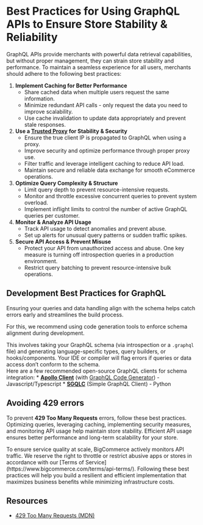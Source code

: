# Best Practices for Using GraphQL APIs to Ensure Store Stability & Reliability

GraphQL APIs provide merchants with powerful data retrieval capabilities, but without proper management, they can strain store stability and performance. To maintain a seamless experience for all users, merchants should adhere to the following best practices:

1. **Implement Caching for Better Performance** 
   * Share cached data when multiple users request the same information.
   * Minimize redundant API calls - only request the data you need to improve scalability.
   * Use cache invalidation to update data appropriately and prevent stale responses.
2. **Use a [Trusted Proxy](/docs/storefront/headless#overview) for Stability & Security**
   * Ensure the true client IP is propagated to GraphQL when using a proxy.
   * Improve security and optimize performance through proper proxy use.
   * Filter traffic and leverage intelligent caching to reduce API load.
   * Maintain secure and reliable data exchange for smooth eCommerce operations.
3. **Optimize Query Complexity & Structure**
   * Limit query depth to prevent resource-intensive requests.
   * Monitor and throttle excessive concurrent queries to prevent system overload.
   * Implement inflight limits to control the number of active GraphQL queries per customer.
4. **Monitor & Analyze API Usage**
   * Track API usage to detect anomalies and prevent abuse.
   * Set up alerts for unusual query patterns or sudden traffic spikes.  
5. **Secure API Access & Prevent Misuse**
   * Protect your API from unauthorized access and abuse. One key measure is turning off introspection queries in a production environment.
   * Restrict query batching to prevent resource-intensive bulk operations.

## Development Best Practices for GraphQL
Ensuring your queries and data handling align with the schema helps catch errors early and streamlines the build process.

For this, we recommend using code generation tools to enforce schema alignment during development. 
   
This involves taking your GraphQL schema (via introspection or a `.graphql` file) and generating language-specific types, query builders, or hooks/components. Your IDE or compiler will flag errors if queries or data access don’t conform to the schema.
     <br />
Here are a few recommended open-source GraphQL clients for schema integration:
     * [**Apollo Client**](https://www.apollographql.com/docs/react) (with [GraphQL Code Generator](https://the-guild.dev/graphql/codegen)) - Javascript/Typescript
     * [**SGQLC**](https://sgqlc.readthedocs.io/en/latest/) (Simple GraphQL Client) - Python

## Avoiding 429 errors

To prevent **429 Too Many Requests** errors, follow these best practices. Optimizing queries, leveraging caching, implementing security measures, and monitoring API usage help maintain store stability. Efficient API usage ensures better performance and long-term scalability for your store.


<Callout type="info">
To ensure service quality at scale, BigCommerce actively monitors API traffic. We reserve the right to throttle or restrict abusive apps or stores in accordance with our [Terms of Service](https://www.bigcommerce.com/terms/api-terms/). Following these best practices will help you build a resilient and efficient implementation that maximizes business benefits while minimizing infrastructure costs.
</Callout>

## Resources
* [429 Too Many Requests (MDN)](https://developer.mozilla.org/en-US/docs/Web/HTTP/Status/429)
